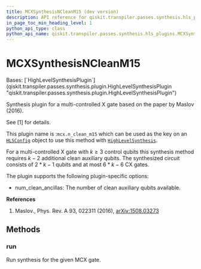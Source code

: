 ```yaml
---
title: MCXSynthesisNCleanM15 (dev version)
description: API reference for qiskit.transpiler.passes.synthesis.hls_plugins.MCXSynthesisNCleanM15 in the dev version of qiskit
in_page_toc_min_heading_level: 1
python_api_type: class
python_api_name: qiskit.transpiler.passes.synthesis.hls_plugins.MCXSynthesisNCleanM15
---
```


# MCXSynthesisNCleanM15

<Class id="qiskit.transpiler.passes.synthesis.hls_plugins.MCXSynthesisNCleanM15" isDedicatedPage={true} github="https://github.com/Qiskit/qiskit/tree/main/qiskit/transpiler/passes/synthesis/hls_plugins.py#L1055-L1095" signature="qiskit.transpiler.passes.synthesis.hls_plugins.MCXSynthesisNCleanM15" modifiers="class">
  Bases: [`HighLevelSynthesisPlugin`](qiskit.transpiler.passes.synthesis.plugin.HighLevelSynthesisPlugin "qiskit.transpiler.passes.synthesis.plugin.HighLevelSynthesisPlugin")

  Synthesis plugin for a multi-controlled X gate based on the paper by Maslov (2016).

  See \[1] for details.

  This plugin name is :`mcx.n_clean_m15` which can be used as the key on an [`HLSConfig`](qiskit.transpiler.passes.HLSConfig "qiskit.transpiler.passes.HLSConfig") object to use this method with [`HighLevelSynthesis`](qiskit.transpiler.passes.HighLevelSynthesis "qiskit.transpiler.passes.HighLevelSynthesis").

  For a multi-controlled X gate with $k\ge 3$ control qubits this synthesis method requires $k - 2$ additional clean auxiliary qubits. The synthesized circuit consists of $2 * k - 1$ qubits and at most $6 * k - 6$ CX gates.

  The plugin supports the following plugin-specific options:

  *   num\_clean\_ancillas: The number of clean auxiliary qubits available.

  **References**

  1.  Maslov., Phys. Rev. A 93, 022311 (2016), [arXiv:1508.03273](https://arxiv.org/pdf/1508.03273)

  ## Methods

  ### run

  <Function id="qiskit.transpiler.passes.synthesis.hls_plugins.MCXSynthesisNCleanM15.run" github="https://github.com/Qiskit/qiskit/tree/main/qiskit/transpiler/passes/synthesis/hls_plugins.py#L1077-L1095" signature="run(high_level_object, coupling_map=None, target=None, qubits=None, **options)">
    Run synthesis for the given MCX gate.
  </Function>
</Class>

